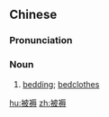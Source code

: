 ==Chinese==
{{zh-forms}}

===Pronunciation===
{{zh-pron
|m=bèirù
|c=pei5 juk6-2
|cat=n
}}

===Noun===
{{zh-noun}}

# [[bedding]]; [[bedclothes]]

[[hu:被褥]]
[[zh:被褥]]